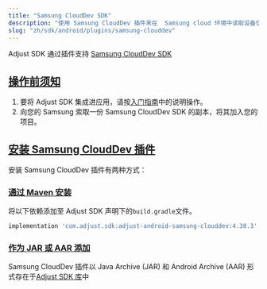 ```yaml
---
title: "Samsung CloudDev SDK"
description: "使用 Samsung CloudDev 插件来在  Samsung cloud 环境中读取设备信息。"
slug: "zh/sdk/android/plugins/samsung-clouddev"
---
```


Adjust SDK 通过插件支持 [Samsung CloudDev SDK](https://developer.samsung.com/instant-plays/samsung-clouddev-sdk/get-started.html)

## [操作前须知](before-you-begin)

1. 要将 Adjust SDK 集成进应用，请按[入门指南](/zh/sdk/android)中的说明操作。
2. 向您的 Samsung 索取一份 Samsung CloudDev SDK 的副本，将其加入您的项目。

## [安装 Samsung CloudDev 插件](install-the-samsung-clouddev-plugin)

安装 Samsung CloudDev 插件有两种方式：

### [通过 Maven 安装](install-with-maven)

将以下依赖添加至 Adjust SDK 声明下的`build.gradle`文件。

<CodeBlock title="build.gradle">

```groovy
implementation 'com.adjust.sdk:adjust-android-samsung-clouddev:4.38.3'
```

</CodeBlock>

### [作为 JAR 或 AAR 添加](add-as-a-jar-or-aar)

Samsung CloudDev 插件以 Java Archive \(JAR\) 和 Android Archive \(AAR\) 形式存在于[Adjust SDK 库](https://github.com/adjust/android_sdk/releases/latest)中
